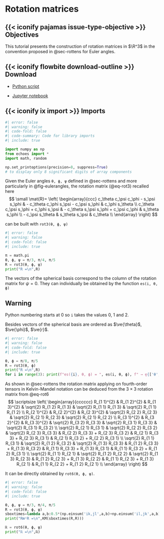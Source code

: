 # Rotation matrices {#sec-rot_tensors}

::: {.callout-important icon=false} 

## {{< iconify pajamas issue-type-objective >}} Objectives

This tutorial presents the construction of rotation matrices in $\R^3$ in the convention proposed in @sec-rottens for Euler angles.

:::

::: {.callout-note icon=false collapse=true} 

## {{< iconify flowbite download-outline >}} Download

- [Python script](rot_matrices.py)

- [Jupyter notebook](rot_matrices.ipynb)

:::

::: {.callout-tip icon=false collapse=true} 

## {{< iconify ix import >}} Imports

```python
#| error: false
#| warning: false
#| code-fold: false
#| code-summary: Code for library imports
#| include: true

import numpy as np
from echoes import *
import math, random

np.set_printoptions(precision=8, suppress=True)
# to display only 8 significant digits of array components
```

:::

Given the Euler angles `θ, ϕ, ψ` defined in @sec-rottens and more particularly in @fig-eulerangles, the rotation matrix (@eq-rot3) recalled here
$$
\small
\mat{R}=
   \left(
   \begin{array}{ccc}
   c_\theta  c_\psi  c_\phi - s_\psi  s_\phi & - c_\theta  c_\phi  s_\psi - c_\psi  s_\phi & c_\phi  s_\theta \\
   c_\theta  c_\psi  s_\phi + c_\phi  s_\psi & - c_\theta  s_\psi  s_\phi + c_\psi  c_\phi & s_\theta  s_\phi \\
   - c_\psi  s_\theta & s_\theta  s_\psi & c_\theta \\
   \end{array}
   \right) 
$$

can be built with `rot3(θ, ϕ, ψ)`

```python
#| error: false
#| warning: false
#| code-fold: false
#| include: true

π = math.pi
θ, ϕ, ψ = π/3, π/4, π/5
R = rot3(θ, ϕ, ψ)
print("R =\n",R)
```

The vectors of the spherical basis correspond to the column of the rotation matrix for $\psi=0$. They can individually be obtained by the function `es(i, θ, ϕ)`

::: {.callout-warning} 

## Warning

Python numbering starts at 0 so `i` takes the values 0, 1 and 2.

Besides vectors of the spherical basis are ordered as $\ve{\theta}$, $\ve{\phi}$, $\ve{r}$.

:::

```python
#| error: false
#| warning: false
#| code-fold: false
#| include: true

θ, ϕ = π/8, π/5
R = rot3(θ, ϕ)
print("R =\n",R)
for i in range(3): print(f"es({i}, θ, ϕ) = ", es(i, θ, ϕ), f" → e̱{['θ','ϕ','r'][i]}")
```

As shown in @sec-rottens the rotation matrix applying on fourth-order tensors in Kelvin-Mandel notation can be deduced from the $3×3$ rotation matrix from @eq-rot6
$$
\scriptsize
   \left(
\begin{array}{cccccc}
R_{1 1}^{2} & R_{1 2}^{2} & R_{1 3}^{2} & \sqrt{2}  R_{1 2}  R_{1 3} & \sqrt{2}  R_{1 1}  R_{1 3} & \sqrt{2}  R_{1 1}  R_{1 2} \\
R_{2 1}^{2} & R_{2 2}^{2} & R_{2 3}^{2} & \sqrt{2}  R_{2 2}  R_{2 3} & \sqrt{2}  R_{2 1}  R_{2 3} & \sqrt{2}  R_{2 1}  R_{2 2} \\
R_{3 1}^{2} & R_{3 2}^{2} & R_{3 3}^{2} & \sqrt{2}  R_{3 2}  R_{3 3} & \sqrt{2}  R_{3 1}  R_{3 3} & \sqrt{2}  R_{3 1}  R_{3 2} \\
\sqrt{2}  R_{2 1}  R_{3 1} & \sqrt{2}  R_{2 2}  R_{3 2} & \sqrt{2}  R_{2 3}  R_{3 3} & R_{2 2}  R_{3 3} + R_{2 3}  R_{3 2} & R_{2 1}  R_{3 3} + R_{2 3}  R_{3 1} & R_{2 1}  R_{3 2} + R_{2 2}  R_{3 1} \\
\sqrt{2}  R_{1 1}  R_{3 1} & \sqrt{2}  R_{1 2}  R_{3 2} & \sqrt{2}  R_{1 3}  R_{3 3} & R_{1 2}  R_{3 3} + R_{1 3}  R_{3 2} & R_{1 1}  R_{3 3} + R_{1 3}  R_{3 1} & R_{1 1}  R_{3 2} + R_{1 2}  R_{3 1} \\
\sqrt{2}  R_{1 1}  R_{2 1} & \sqrt{2}  R_{1 2}  R_{2 2} & \sqrt{2}  R_{1 3}  R_{2 3} & R_{1 2}  R_{2 3} + R_{1 3}  R_{2 2} & R_{1 1}  R_{2 3} + R_{1 3}  R_{2 1} & R_{1 1}  R_{2 2} + R_{1 2}  R_{2 1} \\
\end{array}
\right)
$$

It can be directly obtained by `rot6(θ, ϕ, ψ)`. 

```python
#| error: false
#| warning: false
#| code-fold: false
#| include: true

θ, ϕ, ψ = π/3, π/4, π/5
R = rot3(θ, ϕ, ψ)
sboxtimes=lambda a,b:0.5*(np.einsum('ik,jl',a,b)+np.einsum('il,jk',a,b))
print("R⊠ˢR =\n",KM(sboxtimes(R,R)))

ℝ = rot6(θ, ϕ, ψ)
print("ℝ =\n",ℝ)
```

$\,$